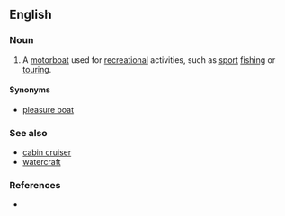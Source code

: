 ==English==
{{wikipedia}}

===Noun===
{{en-noun|head=[[pleasure]] [[craft]]}}

#A [[motorboat]] used for [[recreation]]al activities, such as [[sport]] [[fishing]] or [[tour]]ing.

====Synonyms====
*[[pleasure boat]]

===See also===
*[[cabin cruiser]]
*[[watercraft]]

===References===
* {{R:OneLook}}